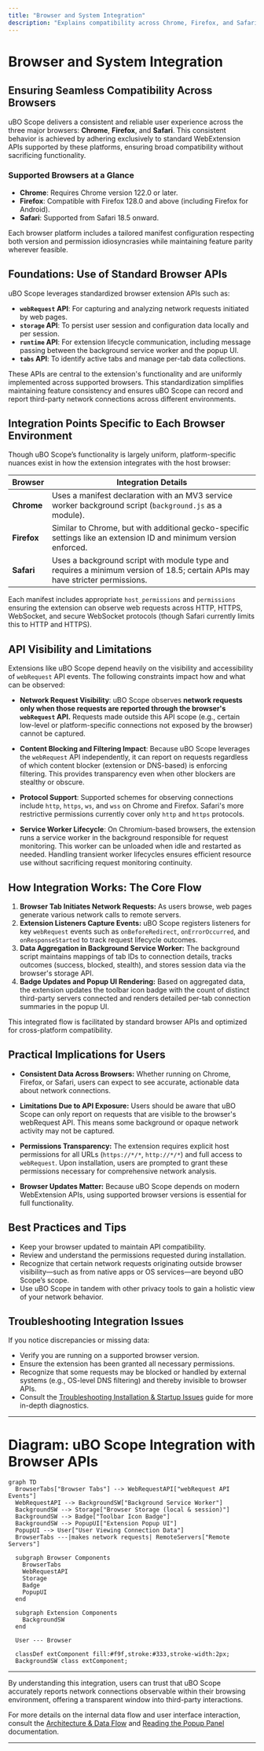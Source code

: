 ```yaml
---
title: "Browser and System Integration"
description: "Explains compatibility across Chrome, Firefox, and Safari; highlights the extension’s use of standard browser APIs; and describes integration points with browser environments and limitations imposed by API visibility."
---
```


# Browser and System Integration

## Ensuring Seamless Compatibility Across Browsers

uBO Scope delivers a consistent and reliable user experience across the three major browsers: **Chrome**, **Firefox**, and **Safari**. This consistent behavior is achieved by adhering exclusively to standard WebExtension APIs supported by these platforms, ensuring broad compatibility without sacrificing functionality.

### Supported Browsers at a Glance
- **Chrome**: Requires Chrome version 122.0 or later.
- **Firefox**: Compatible with Firefox 128.0 and above (including Firefox for Android).
- **Safari**: Supported from Safari 18.5 onward.

Each browser platform includes a tailored manifest configuration respecting both version and permission idiosyncrasies while maintaining feature parity wherever feasible.

## Foundations: Use of Standard Browser APIs

uBO Scope leverages standardized browser extension APIs such as:

- **`webRequest` API**: For capturing and analyzing network requests initiated by web pages.
- **`storage` API**: To persist user session and configuration data locally and per session.
- **`runtime` API**: For extension lifecycle communication, including message passing between the background service worker and the popup UI.
- **`tabs` API**: To identify active tabs and manage per-tab data collections.

These APIs are central to the extension's functionality and are uniformly implemented across supported browsers. This standardization simplifies maintaining feature consistency and ensures uBO Scope can record and report third-party network connections across different environments.

## Integration Points Specific to Each Browser Environment

Though uBO Scope’s functionality is largely uniform, platform-specific nuances exist in how the extension integrates with the host browser:

| Browser  | Integration Details                                             |
|----------|----------------------------------------------------------------|
| **Chrome** | Uses a manifest declaration with an MV3 service worker background script (`background.js` as a module).
| **Firefox** | Similar to Chrome, but with additional gecko-specific settings like an extension ID and minimum version enforced.
| **Safari** | Uses a background script with module type and requires a minimum version of 18.5; certain APIs may have stricter permissions.

Each manifest includes appropriate `host_permissions` and `permissions` ensuring the extension can observe web requests across HTTP, HTTPS, WebSocket, and secure WebSocket protocols (though Safari currently limits this to HTTP and HTTPS).

## API Visibility and Limitations

Extensions like uBO Scope depend heavily on the visibility and accessibility of `webRequest` API events. The following constraints impact how and what can be observed:

- **Network Request Visibility**: uBO Scope observes **network requests only when those requests are reported through the browser's `webRequest` API.** Requests made outside this API scope (e.g., certain low-level or platform-specific connections not exposed by the browser) cannot be captured.

- **Content Blocking and Filtering Impact**: Because uBO Scope leverages the `webRequest` API independently, it can report on requests regardless of which content blocker (extension or DNS-based) is enforcing filtering. This provides transparency even when other blockers are stealthy or obscure.

- **Protocol Support**: Supported schemes for observing connections include `http`, `https`, `ws`, and `wss` on Chrome and Firefox. Safari's more restrictive permissions currently cover only `http` and `https` protocols.

- **Service Worker Lifecycle**: On Chromium-based browsers, the extension runs a service worker in the background responsible for request monitoring. This worker can be unloaded when idle and restarted as needed. Handling transient worker lifecycles ensures efficient resource use without sacrificing request monitoring continuity.

## How Integration Works: The Core Flow

1. **Browser Tab Initiates Network Requests:** As users browse, web pages generate various network calls to remote servers.
2. **Extension Listeners Capture Events:** uBO Scope registers listeners for key `webRequest` events such as `onBeforeRedirect`, `onErrorOccurred`, and `onResponseStarted` to track request lifecycle outcomes.
3. **Data Aggregation in Background Service Worker:** The background script maintains mappings of tab IDs to connection details, tracks outcomes (success, blocked, stealth), and stores session data via the browser's storage API.
4. **Badge Updates and Popup UI Rendering:** Based on aggregated data, the extension updates the toolbar icon badge with the count of distinct third-party servers connected and renders detailed per-tab connection summaries in the popup UI.

This integrated flow is facilitated by standard browser APIs and optimized for cross-platform compatibility.

## Practical Implications for Users

- **Consistent Data Across Browsers:** Whether running on Chrome, Firefox, or Safari, users can expect to see accurate, actionable data about network connections.

- **Limitations Due to API Exposure:** Users should be aware that uBO Scope can only report on requests that are visible to the browser's webRequest API. This means some background or opaque network activity may not be captured.

- **Permissions Transparency:** The extension requires explicit host permissions for all URLs (`https://*/*`, `http://*/*`) and full access to `webRequest`. Upon installation, users are prompted to grant these permissions necessary for comprehensive network analysis.

- **Browser Updates Matter:** Because uBO Scope depends on modern WebExtension APIs, using supported browser versions is essential for full functionality.

## Best Practices and Tips

- Keep your browser updated to maintain API compatibility.
- Review and understand the permissions requested during installation.
- Recognize that certain network requests originating outside browser visibility—such as from native apps or OS services—are beyond uBO Scope’s scope.
- Use uBO Scope in tandem with other privacy tools to gain a holistic view of your network behavior.

## Troubleshooting Integration Issues

If you notice discrepancies or missing data:

- Verify you are running on a supported browser version.
- Ensure the extension has been granted all necessary permissions.
- Recognize that some requests may be blocked or handled by external systems (e.g., OS-level DNS filtering) and thereby invisible to browser APIs.
- Consult the [Troubleshooting Installation & Startup Issues](/getting-started/first-use-and-setup/troubleshooting-startup) guide for more in-depth diagnostics.

---

# Diagram: uBO Scope Integration with Browser APIs

```mermaid
graph TD
  BrowserTabs["Browser Tabs"] --> WebRequestAPI["webRequest API Events"]
  WebRequestAPI --> BackgroundSW["Background Service Worker"]
  BackgroundSW --> Storage["Browser Storage (local & session)"]
  BackgroundSW --> Badge["Toolbar Icon Badge"]
  BackgroundSW --> PopupUI["Extension Popup UI"]
  PopupUI --> User["User Viewing Connection Data"]
  BrowserTabs ---|makes network requests| RemoteServers["Remote Servers"]

  subgraph Browser Components
    BrowserTabs
    WebRequestAPI
    Storage
    Badge
    PopupUI
  end

  subgraph Extension Components
    BackgroundSW
  end

  User --- Browser

  classDef extComponent fill:#f9f,stroke:#333,stroke-width:2px;
  BackgroundSW class extComponent;

```

---

By understanding this integration, users can trust that uBO Scope accurately reports network connections observable within their browsing environment, offering a transparent window into third-party interactions.

For more details on the internal data flow and user interface interaction, consult the [Architecture & Data Flow](/overview/core-concepts-and-architecture/architecture-and-data-flow) and [Reading the Popup Panel](/guides/getting-started-essentials/understanding-the-popup) documentation.

---